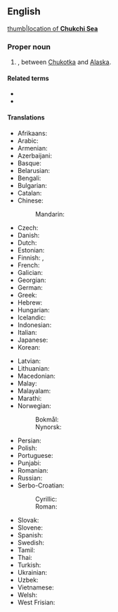 ==English==
{{wikipedia}}
[[image:Chukchi_Sea_map.png|thumb|location of '''Chukchi Sea''']]

===Proper noun===
{{en-proper noun|head=Chukchi Sea}}

# {{place|en|marginal sea|ocean/Arctic Ocean}}, between [[Chukotka]] and [[Alaska]].

====Related terms====
* {{l|en|Chukchi}}
* {{l|en|Chukotka}}

====Translations====
{{trans-top|part of the Arctic Ocean}}
* Afrikaans: {{t|af|Tsjoekotkasee}}
* Arabic: {{t|ar|بَحْر تْشُوكُشِي|m}}
* Armenian: {{t|hy|Չուկոտի ծով}}
* Azerbaijani: {{t+|az|Çukot dənizi}}
* Basque: {{t|eu|Txuktxien itsasoa}}
* Belarusian: {{t|be|Чукоцкае мора|n}}
* Bengali: {{t|bn|চুকচি সাগর}}
* Bulgarian: {{t|bg|Чукотско море|n}}
* Catalan: {{t|ca|mar dels Txuktxis|m}}
* Chinese:
*: Mandarin: {{t|cmn|楚科奇海|tr=Chǔkēqíhǎi}}
* Czech: {{t|cs|Čukotské moře|n}}
* Danish: {{t|da|Tjuktjerhavet|n}}
* Dutch: {{t|nl|Tsjoektsjenzee|f}}
* Estonian: {{t|et|Tšuktši meri}}
* Finnish: {{t+|fi|Tšuktšimeri}}, {{t|fi|Tšuktšienmeri}}
* French: {{t|fr|mer des Tchouktches|f}}
* Galician: {{t|gl|Mar de Chukchi|m}}
* Georgian: {{t|ka|ჩუკოტკის ზღვა}}
* German: {{t|de|Tschuktschensee|f}}
* Greek: {{t|el|Θάλασσα Τσούκτσι|f}}
* Hebrew: {{t|he|ים צ׳וקצ׳י|m|tr=yam tsúktsi|alt=ים צ'וקצ'י}}
* Hungarian: {{t+|hu|Csukcs-tenger}}
* Icelandic: {{t+|is|Tjúktahaf|n}}
* Indonesian: {{t|id|Laut Chukchi}}
* Italian: {{t|it|mare dei Ciukci|f}}
* Japanese: {{t|ja|チュクチ海|tr=Chukuchi-kai}}
* Korean: {{t|ko|축치해}}
{{trans-mid}}
* Latvian: {{t|lv|Čukču jūra|f}}
* Lithuanian: {{t|lt|Čiukčių jūra|f}}
* Macedonian: {{t|mk|Чукотско Море|n}}
* Malay: {{t|ms|Laut Chukchi}}
* Malayalam: {{t|ml|ചുക്ചി കടൽ}}
* Marathi: {{t|mr|चुक्ची समुद्र}}
* Norwegian:
*: Bokmål: {{t|nb|Tsjuktsjerhavet|n}}
*: Nynorsk: {{t|nn|Tsjuktsjarhavet|n}}
* Persian: {{t|fa|دریای چوکچی|tr=daryâ-ye tšûktšî}}
* Polish: {{t+|pl|Morze Czukockie|n}}
* Portuguese: {{t|pt|Mar de Tchuktchi|m}}
* Punjabi: {{t|pa|ਚੁਕਚੀ ਸਮੁੰਦਰ}}
* Romanian: {{t|ro|Marea Ciukotsk|f}}
* Russian: {{t+|ru|Чуко́тское мо́ре|n}}
* Serbo-Croatian:
*: Cyrillic: {{t|sh|Чукотско море|n}}
*: Roman: {{t|sh|Čukotsko more|n}}
* Slovak: {{t|sk|Čukotské more|n}}
* Slovene: {{t|sl|Čukotsko morje|n}}
* Spanish: {{t|es|mar de Chukotka|f}}
* Swedish: {{t|sv|Tjuktjerhavet|n}}
* Tamil: {{t|ta|சுக்ச்சி கடல்}}
* Thai: {{t|th|ทะเลชุกชี|tr=tà-lee chúk-gà-chii}}
* Turkish: {{t|tr|Çukçi Denizi}}
* Ukrainian: {{t|uk|Чукотське море|n}}
* Uzbek: {{t|uz|Chukotka dengizi}}
* Vietnamese: {{t|vi|biển Chukotka}}
* Welsh: {{t|cy|Môr Chukchi|m}}
* West Frisian: {{t|fy|Tsjûktsjensee}}
{{trans-bottom}}